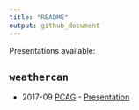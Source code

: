 ```yaml
---
title: "README"
output: github_document
---
```


Presentations available:

## `weathercan`
- 2017-09 [PCAG](http://pcag.uwinnipeg.ca/PCAG2017.html) - [Presentation](https://steffilazerte.github.io/Presentations/2017-09%20PCAG%20-%20weathercan/LaZerte_PCAG_2017_weathercan_xaringan.html)
